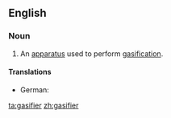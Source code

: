 ==English==
===Noun===
{{en-noun}}

# An [[apparatus]] used to perform [[gasification]].

====Translations====
* German: {{t-|de|Vergaser|m}}

[[ta:gasifier]]
[[zh:gasifier]]